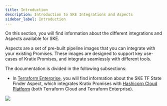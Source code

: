 ```yaml
---
title: Introduction
description: Introduction to SKE Integrations and Aspects
sidebar_label: Introduction
---
```


On this section, you will find information about the different integrations and
Aspects available for SKE.

Aspects are a set of pre-built pipeline images that you can integrate with
your existing Promises. These images are designed to support key use-cases of
Kratix Promises, and integrate seamlessly with different tools.

The documentation is divided in the following subsections:

* In [Terraform Enterprise](./tfe), you will find information about the SKE TF State Finder
  Aspect, which integrates Kratix Promises with
  [Hashicorp Cloud Platform](https://www.hashicorp.com/cloud) (both Terraform Cloud and
  Terraform Enterprise).

<img referrerpolicy="no-referrer-when-downgrade" src="https://static.scarf.sh/a.png?x-pxid=77cee388-303c-4787-8c68-5f575dda3e9e" />
